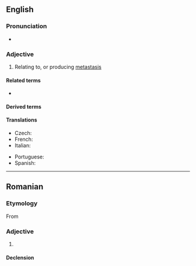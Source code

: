 ==English==

===Pronunciation===
* {{IPA|en|/mɛtəˈstætɪk/}}

===Adjective===
{{en-adj|-}}

# {{lb|en|medicine}} Relating to, or producing [[metastasis]]

====Related terms====
* {{l|en|metastasis}}

====Derived terms====
{{der3|en
|nonmetastatic
|micrometastatic
|antimetastatic
|prometastatic
|metastatically
|premetastatic
|oligometastatic
|multimetastatic
|metastaticity
|macrometastatic
|plurimetastatic
|supermetastatic}}

====Translations====
{{trans-top|relating to metastasis}}
* Czech: {{t|cs|metastatický}}
* French: {{t+|fr|métastatique}}
* Italian: {{t+|it|metastatico}}
{{trans-mid}}
* Portuguese: {{t|pt|metastático|m}}
* Spanish: {{t|es|metastático}}
{{trans-bottom}}

----

==Romanian==

===Etymology===
From {{bor|ro|fr|métastatique}}

===Adjective===
{{ro-adj}}

# {{l|en|metastatic}}

====Declension====
{{ro-decl-adj}}